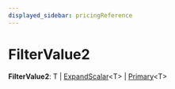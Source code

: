 ```yaml
---
displayed_sidebar: pricingReference
---
```



# FilterValue2

 **FilterValue2**: T \| [ExpandScalar](../pricing.ExpandScalar/page.mdx)&#60;T&#62; \| [Primary](../pricing.Primary/page.mdx)&#60;T&#62;
